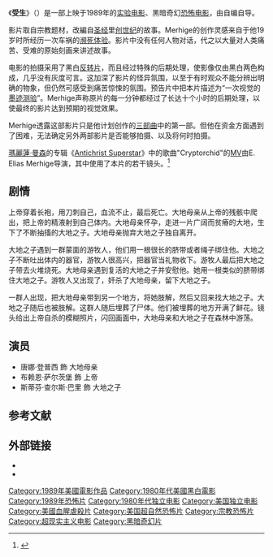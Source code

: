 {{Infobox film
| name           = 受生
| original_name  = ''Begotten''
| image          =
| caption        = <!---1區DVD封面--->
| director       = 伊里亚斯·墨西格
| producer       = 伊里亚斯·墨西格
| writer         = 伊里亚斯·墨西格
| starring       = 唐娜·登普西<br/>布赖恩·萨尔茨堡<br/>斯蒂芬·查尔斯·巴里
| music          = 埃文·奥尔巴姆
| cinematography = 伊里亚斯·墨西格
| editing        = 
| released       = {{film date|1989|10|24|美国}}
| runtime        = 78分钟
| country        = [[美国|美国]]
| language       = 
| budget         = 
| preceded_by    = 
| followed_by    = 
}}
《'''受生'''》（{{lang-en|''Begotten''}}）是一部上映于1989年的[[实验电影|实验电影]]、黑暗奇幻[[恐怖电影|恐怖电影]]，由{{le|伊里亚斯·墨西格|E. Elias Merhige}}自编自导。

影片取自宗教题材，改編自[[圣经|圣经]]里[[创世纪|创世纪]]的故事。Merhige的创作灵感来自于他19岁时所经历一次车祸的[[濒死体验|濒死体验]]。影片中没有任何人物对话，代之以大量对人类痛苦、受难的原始刻画来讲述故事。

电影的拍摄采用了黑白[[幻灯片|反转片]]，而且经过特殊的后期处理，使影像仅由黑白两色构成，几乎没有灰度可言。这加深了影片的怪异氛围，以至于有时观众不能分辨出明确的物象，但仍然可感受到痛苦惊悚的氛围。预告片中把本片描述为“一次视觉的[[墨迹测验|墨迹测验]]”。Merhige声称原片的每一分钟都经过了长达十个小时的后期处理，以使最终的影片达到预期的视觉效果。 

Merhige透露这部影片只是他计划创作的[[三部曲|三部曲]]中的第一部。但他在资金方面遇到了困难，无法确定另外两部影片是否能够拍摄、以及将何时拍摄。

[[瑪麗蓮·曼森|瑪麗蓮·曼森]]的专辑《[[Antichrist_Superstar|Antichrist Superstar]]》中的歌曲"Cryptorchid"的[[MV|MV]]由E. Elias Merhige导演，其中使用了本片的若干镜头。<ref name=Online>{{cite web|url=http://www.mansonwiki.com/wiki/Dramatic_New_Scenes|title=Dramatic New Scenes For Celebritarian Needs. MansonWiki.com|deadurl=yes|archiveurl=https://web.archive.org/web/20110714031420/http://www.mansonwiki.com/wiki/Dramatic_New_Scenes|archivedate=2011-07-14|accessdate=2010-05-16}}</ref>

== 剧情 ==
上帝穿着长袍，用刀刺自己，血流不止，最后死亡。大地母亲从上帝的残骸中爬出，把上帝的精液射到自己体内。大地母亲怀孕，走进一片广阔而贫瘠的大地，生下了不断抽搐的大地之子。大地母亲抛弃大地之子独自离开。

大地之子遇到一群蒙面的游牧人，他们用一根很长的脐带或者绳子绑住他。大地之子不断吐出体内的器官，游牧人很高兴，把器官当礼物收下。游牧人最后把大地之子带去火堆烧死。大地母亲遇到复活的大地之子并安慰他。她用一根类似的脐带绑住大地之子。游牧人又出现了，奸杀了大地母亲，留下大地之子。

一群人出现，把大地母亲带到另一个地方，将她肢解，然后又回来找大地之子。大地之子随后也被肢解。这群人随后埋葬了尸体。他们被埋葬的地方开满了鲜花。镜头给出上帝自杀的模糊照片，闪回画面中，大地母亲和大地之子在森林中游荡。

== 演员 ==
* 唐娜·登普西 飾 大地母亲
* 布赖恩·萨尔茨堡 飾 上帝
* 斯蒂芬·查尔斯·巴里 飾 大地之子

==参考文献==
<references/>

==外部链接==
* {{imdb title|id=0101420}}
* {{Amg movie|180363|Begotten}}

{{DEFAULTSORT:Begotten}}
[[Category:1989年美國電影作品|Category:1989年美國電影作品]]
[[Category:1980年代美國黑白電影|Category:1980年代美國黑白電影]]
[[Category:1989年恐怖片|Category:1989年恐怖片]]
[[Category:1980年代独立电影|Category:1980年代独立电影]]
[[Category:美国独立电影|Category:美国独立电影]]
[[Category:美國血腥虐殺片|Category:美國血腥虐殺片]]
[[Category:美国超自然恐怖片|Category:美国超自然恐怖片]]
[[Category:宗教恐怖片|Category:宗教恐怖片]]
[[Category:超现实主义电影|Category:超现实主义电影]]
[[Category:黑暗奇幻片|Category:黑暗奇幻片]]